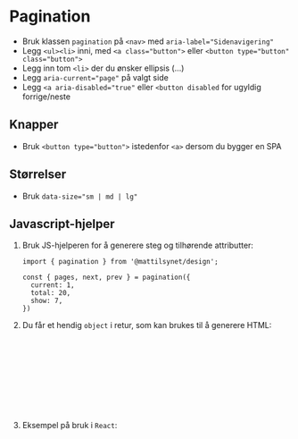 
<Meta of={stories} />

# Pagination
- Bruk klassen `pagination` på `<nav>` med `aria-label="Sidenavigering"`
- Legg `<ul><li>` inni, med `<a class="button">` eller `<button type="button" class="button">`
- Legg inn tom `<li>` der du ønsker ellipsis (&hellip;)
- Legg `aria-current="page"` på valgt side
- Legg `<a aria-disabled="true"` eller `<button disabled` for ugyldig forrige/neste
<Canvas of={stories.WithLinks} />

## Knapper
- Bruk `<button type="button">` istedenfor `<a>` dersom du bygger en SPA
<Canvas of={stories.WithButtons} />

## Størrelser
- Bruk `data-size="sm | md | lg"`
<Canvas of={stories.Sizes} />


## Javascript-hjelper

1. Bruk JS-hjelperen for å generere steg og tilhørende attributter:
    ```tsx
    import { pagination } from '@mattilsynet/design';

    const { pages, next, prev } = pagination({
      current: 1,
      total: 20,
      show: 7,
    })
    ```
2. Du får et hendig `object` i retur, som kan brukes til å generere HTML:
    ```ts
    {
      prev: number; // Previous page, 0 if no previous
      next: number; // Next page, 0 if no next
      pages: Array<{
        current: 'page' | false; // Value of `aria-current`
        page: number;     // Page number or 0 if ellipsis
        key: string;      // Unique child key for React/frameworks
      }>
    }
    ```
3. Eksempel på bruk i `React`:
    <Canvas of={stories.WithHelper} />

<CssVariables component="pagination" />